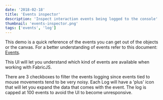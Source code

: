 ```yaml
---
date: '2018-02-18'
title: 'Events inspector'
description: 'Inspect interaction events being logged to the console'
thumbnail: 'events-inspector.png'
tags: ['events', 'log']
---
```



This demo is a quick reference of the events you can get out of the objects or the canvas.
For a better understanding of events refer to this document: [Events](/docs/events).

This UI will let you understand which kind of events are available when working with FabricJS.

There are 3 checkboxes to filter the events logging since events tied to mouse movements tend to be very noisy.
Each Log will have a 'plus' icon that will let you expand the data that comes with the event.
The log is capped at 100 events to avoid the UI to become unresponsive.

<EventInspectorUI client:idle />
